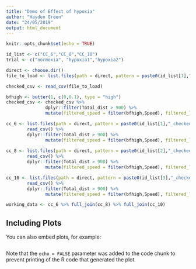 ```yaml
---
title: "Demo of Effect of hypoxia"
author: "Hayden Green"
date: "24/05/2019"
output: html_document
---
```


```r
knitr::opts_chunk$set(echo = TRUE)

```



```r

id_list <- c("CC_6","CC_8","CC_10")
trial <- c("normoxia", "hypoxia1","hypoxia2")

direct <- choose.dir()
file_to_load <- list.files(path = direct, pattern = paste0(id_list[1],"_checked.csv"), recursive = TRUE, full.names = TRUE)

checked_csv <- read_csv(file_to_load)

bfhigh <- butter(1, c(0,0.1), type = "high")
checked_csv <- checked_csv %>%
               dplyr::filter(Total_dist > 900) %>% 
               mutate(filtered_speed = filter(bfhigh,Speed), filtered_lane_pos = filter(bfhigh,Lateral_Lane_Pos + 6), condition = "normoxia")

cc_6 <- list.files(path = direct, pattern = paste0(id_list[1],"_checked.csv"), recursive = TRUE, full.names = TRUE) %>%
        read_csv() %>%
        dplyr::filter(Total_dist > 900) %>% 
               mutate(filtered_speed = filter(bfhigh,Speed), filtered_lane_pos = filter(bfhigh,Lateral_Lane_Pos + 6), condition = "normoxia")
    
cc_8 <- list.files(path = direct, pattern = paste0(id_list[2],"_checked.csv"), recursive = TRUE, full.names = TRUE) %>%
        read_csv() %>%
        dplyr::filter(Total_dist > 900) %>% 
               mutate(filtered_speed = filter(bfhigh,Speed), filtered_lane_pos = filter(bfhigh,Lateral_Lane_Pos + 6), condition = "hypoxia1")

cc_10 <- list.files(path = direct, pattern = paste0(id_list[3],"_checked.csv"), recursive = TRUE, full.names = TRUE) %>%
        read_csv() %>%
        dplyr::filter(Total_dist > 900) %>% 
               mutate(filtered_speed = filter(bfhigh,Speed), filtered_lane_pos = filter(bfhigh,Lateral_Lane_Pos + 6), condition = "hypoxia2")

working_data <- cc_6 %>% full_join(cc_8) %>% full_join(cc_10)

```

## Including Plots

You can also embed plots, for example:

```r



```

Note that the `echo = FALSE` parameter was added to the code chunk to prevent printing of the R code that generated the plot.
